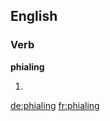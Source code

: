 ==English==

===Verb===
'''phialing'''

# {{present participle of|phial}}

[[de:phialing]]
[[fr:phialing]]